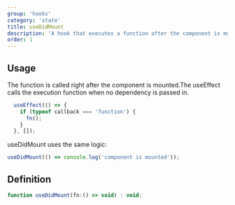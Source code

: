 ```yaml
---
group: 'hooks'
category: 'state'
title: useDidMount
description: 'A hook that executes a function after the component is mounted.'
order: 1
---
```


## Usage

The function is called right after the component is mounted.The useEffect calls the execution function when no dependency is passed in.

```js live=true
  useEffect(() => {
    if (typeof callback === 'function') {
      fn();
    }
  }, []);
```

useDidMount uses the same logic:

```js
useDidMount(() => console.log('component is mounted'));
```

## Definition

```js
function useDidMount(fn:() => void) : void;
```
